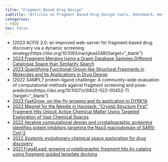 ```yaml
---
title: "Fragment Based Drug Design"
subtitle: "Articles on Fragment Based Drug Design tools, benchmark, methods etc.,"
categories:
- FBDD
toc: false
---
```

* [2023 ACFIS 2.0: an improved web-server for fragment-based drug discovery via a dynamic screening strategy(https://doi.org/10.1093/nar/gkad348){target="_blank"}
* [2023 Fragment Merging Using a Graph Database Samples Different Catalogue Space than Similarity Search](https://doi.org/10.1021/acs.jcim.3c00276){target="_blank"}
* [2023 Quantifying Functional-Group-like Structural Fragments in Molecules and Its Applications in Drug Design](https://doi.org/10.1021/acs.jcim.3c00050){target="_blank"}
* [2022 SAMPL7 protein-ligand challenge: A community-wide evaluation of computational methods against fragment screening and pose-prediction(https://doi.org/10.1007/s10822-022-00452-7){target="_blank"}
* [2022 FastGrow: on-the-fly growing and its application to DYRK1A](https://doi.org/10.1007/s10822-022-00469-y){target="_blank"}
* [2022 Magnet for the Needle in Haystack: “Crystal Structure First” Fragment Hits Unlock Active Chemical Matter Using Targeted Exploration of Vast Chemical Spaces](https://doi.org/10.1021/acs.jmedchem.2c00813){target="_blank"}
* [2022 Iterative computational design and crystallographic screening identifies potent inhibitors targeting the Nsp3 macrodomain of SARS-CoV-2](https://doi.org/10.1073/pnas.2212931120){target="_blank"}
* [2022 Systemic evolutionary chemical space exploration for drug discovery](https://doi.org/10.1186/s13321-022-00598-4){target="_blank"}
* [2021 Frag4Lead: growing crystallographic fragment hits by catalog using fragment-guided template docking](https://doi.org/10.1107/S2059798321008196){target="_blank"}
